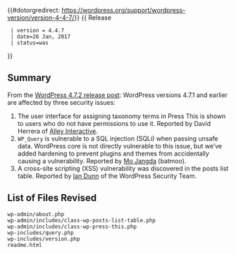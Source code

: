 {{#dotorgredirect: https://wordpress.org/support/wordpress-version/version-4-4-7/}}
{{Languages|
{{en|Version 4.4.7}}
}}
{{ Release
  | version = 4.4.7
  | date=26 Jan, 2017
  | status=was
}}

== Summary ==
  
From the [https://wordpress.org/news/2017/01/wordpress-4-7-2-security-release/ WordPress 4.7.2 release post]: WordPress versions 4.7.1 and earlier are affected by three security issues:

# The user interface for assigning taxonomy terms in Press This is shown to users who do not have permissions to use it. Reported by David Herrera of [https://www.alleyinteractive.com/ Alley Interactive].
# <code>WP_Query</code> is vulnerable to a SQL injection (SQLi) when passing unsafe data. WordPress core is not directly vulnerable to this issue, but we’ve added hardening to prevent plugins and themes from accidentally causing a vulnerability. Reported by [https://github.com/mjangda Mo Jangda] (batmoo).
# A cross-site scripting (XSS) vulnerability was discovered in the posts list table. Reported by [https://iandunn.name/ Ian Dunn] of the WordPress Security Team.

== List of Files Revised ==
 
<pre>
wp-admin/about.php
wp-admin/includes/class-wp-posts-list-table.php
wp-admin/includes/class-wp-press-this.php
wp-includes/query.php
wp-includes/version.php
readme.html
</pre>